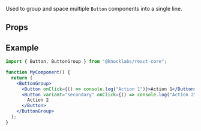 Used to group and space multiple `Button` components into a single line.

## Props

<Attributes>
  <Attribute
    name="children"
    type="ReactNode"
    description="One or more `Button` components"
  />
</Attributes>

## Example

```jsx
import { Button, ButtonGroup } from "@knocklabs/react-core";

function MyComponent() {
  return (
    <ButtonGroup>
      <Button onClick={() => console.log("Action 1")}>Action 1</Button>
      <Button variant="secondary" onClick={() => console.log("Action 2")}>
        Action 2
      </Button>
    </ButtonGroup>
  );
}
```
